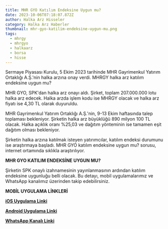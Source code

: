 ```yaml
---
title: MHR GYO Katılım Endeksine Uygun mu?
date: 2023-10-06T07:18:07.872Z
author: Halka Arz Hisseler
category: Halka Arz Haberler
thumbnail: mhr-gyo-katilim-endeksi̇ne-uygun-mu.png
tags:
  - mhrgy
  - mhrgyo
  - halkaarz
  - borsa
  - hisse
---
```

Sermaye Piyasası Kurulu, 5 Ekim 2023 tarihinde MHR Gayrimenkul Yatırım Ortaklığı A.Ş.'nin halka arzına onay verdi. MHRGY halka arz katılım endeksine uygun mu?

MHR GYO, SPK'dan halka arz onayı aldı. Şirket, toplam 207.000.000 lotu halka arz edecek. Halka arzda işlem kodu ise MHRGY olacak ve halka arz fiyatı ise 4,30 TL olarak duyuruldu.

MHR Gayrimenkul Yatırım Ortaklığı A.Ş.'nin, 9-13 Ekim haftasında talep toplaması bekleniyor. Şirketin halka arz büyüklüğü 890 milyon 100 TL olacak. Halka açıklık oranı %25,03 ve dağıtım yönteminin ise tamamen eşit dağıtım olması bekleniyor.

Şirketin halka arzına katılmak isteyen yatırımcılar, katılım endeksi durumunu ise araştırmaya başladı. MHR GYO katılım endeksine uygun mu? sorusu, internet ortamında sıklıkla araştırılıyor. 

**MHR GYO KATILIM ENDEKSİNE UYGUN MU?**

Şirketin SPK onaylı izahnamesinin yayınlanmasının ardından katılım endeksine uygunluğu belli olacak. Bu detayı, mobil uygulamalarımız ve WhatsApp kanalımız üzerinden takip edebilirsiniz.

**MOBİL UYGULAMA LİNKLERİ**

**[iOS Uygulama Linki](https://apps.apple.com/app/halka-arz-haber/id1618120293)**

**[Android Uygulama Linki](https://play.google.com/store/apps/details?id=com.halkaarzhaber.hisseler&hl=en&gl=TR)**

**[WhatsApp Kanalı Linki](https://www.whatsapp.com/channel/0029VaA04UY8V0ttAemtV435)**